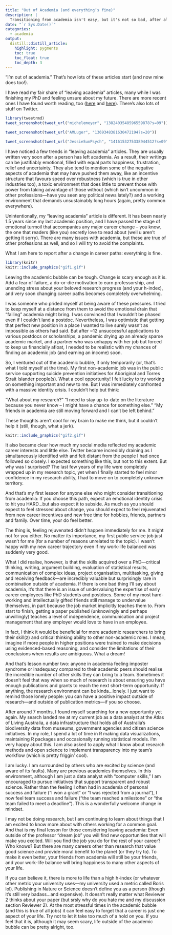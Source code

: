 ```yaml
---
title: "Out of Academia (and everything’s fine)"
description: |
  Transitioning from academia isn't easy, but it's not so bad, after all
date: "`r Sys.Date()`"
categories: 
  - academia
output: 
  distill::distill_article:
    highlight: pygments
    toc: true
    toc_float: true
    toc_depth: 3
---
```


“I’m out of academia.” That’s how lots of these articles start (and now mine does too!). 

I have read my fair share of “leaving academia” articles, many while I was finishing my PhD and feeling unsure about my future. There are more recent ones I have found worth reading, too ([here](https://mcmullarkey.github.io/mcm-blog/posts/2021-05-18-im-opting-out/) and [here](http://crystalprisonzone.blogspot.com/2021/05/smell-you-later.html)). There's also lots of stuff on Twitter.

```r
library(tweetrmd)
tweet_screenshot(tweet_url("michelemeyer", "1382403548596559878?s=09"))
```

```r
tweet_screenshot(tweet_url("AMLuger", "1369348381630472194?s=20"))
```

```r
tweet_screenshot(tweet_url("JessieSunPsych", "1416153275338944512?s=09"))

```


I have noticed a few trends in “leaving academia” articles. They are usually written very soon after a person has left academia. As a result, their writings can be justifiably emotional, filled with equal parts happiness, frustration, relief and uncertainty. They also tend to mention some of the negative aspects of academia that may have pushed them away, like an incentive structure that favours speed over robustness (which is true in other industries too), a toxic environment that does little to prevent those with power from taking advantage of those without (which isn’t uncommon in other professions—have you seen any political news lately?) and a working environment that demands unsustainably long hours (again, pretty common everywhere).

Unintentionally, my “leaving academia” article is different. It has been nearly 1.5 years since my last academic position, and I have passed the stage of emotional turmoil that accompanies any major career change – you know, the one that readers (like you) secretly love to read about (well u aren’t getting it sorry). There are many issues with academia, but these are true of other professions as well, and so I will try to avoid the complaints.

What I am here to report after a change in career paths: everything is fine.

```r
library(knitr)
knitr::include_graphics("gif1.gif")
```

Leaving the academic bubble can be tough. Change is scary enough as it is. Add a fear of failure, a do-or-die motivation to earn professorship, and unending stress about your beloved research progress (and your h-index), and very soon changing career paths becomes completely overwhelming. 

I was someone who prided myself at being aware of these pressures. I tried to keep myself at a distance from them to avoid the emotional drain that “failing” academia might bring. I was convinced that I wouldn’t be phased even if I couldn’t land a postdoc. Nevertheless, I was optimistic that getting that perfect new position in a place I wanted to live surely wasn’t as impossible as others had said. But after ~12 unsuccessful applications to various postdocs or scholarships, a pandemic drying up an already sparse academic market, and a partner who was unhappy with her job but forced to keep us financially afloat, I needed to be realistic with my chances of finding an academic job (and earning an income) soon.

So, I ventured out of the academic bubble, if only temporarily (or, that’s what I told myself at the time). My first non-academic job was in the public service supporting suicide prevention initiatives for Aboriginal and Torres Strait Islander people(s). What a cool opportunity! I felt lucky to try working on something important and new to me. But I was immediately confronted with a massive identity crisis. I couldn’t help but think:

“What about my research?” 
“I need to stay up-to-date on the literature because you never know – I might have a chance for something else.” 
“My friends in academia are still moving forward and I can’t be left behind.” 

These thoughts aren’t cool for my brain to make me think, but it couldn’t help it (still, though, what a jerk). 

```r
knitr::include_graphics("gif2.gif")
```

<!-- ![My brain doesn't even listen when I'm doing my best Arnie impersonation](gif2.gif) -->

It also became clear how much my social media reflected my academic career interests and little else. Twitter became incredibly draining as I simultaneously identified with and felt distant from the people I had once followed so closely. I expected something like this, but not to this extent. But why was I surprised? The last few years of my life were completely wrapped up in my research topic, yet when I finally started to feel minor confidence in my research ability, I had to move on to completely unknown territory.

And that’s my first lesson for anyone else who might consider transitioning from academia: If you choose this path, expect an emotional identity crisis to hit you HARD…but also expect it to subside. As much as you should expect to feel stressed about change, you should expect to feel rejuvenated from new career incentives and new free time for hobbies, friends, partners and family. Over time, your do feel better.

The thing is, feeling rejuvenated didn’t happen immediately for me. It might not for you either. No matter its importance, my first public service job just wasn’t for me (for a number of reasons unrelated to the topic). I wasn’t happy with my new career trajectory even if my work-life balanced was suddenly very good. 

What I did realise, however, is that the skills acquired over a PhD—critical thinking, writing, argument building, evaluation of statistical results, communication of complex ideas, project organisation, multitasking, giving and receiving feedback—are incredibly valuable but surprisingly rare in combination outside of academia. If there is one bad thing I’ll say about academia, it’s that there is an issue of undervaluing the expertise of early career employees like PhD students and postdocs. Some of my most hard-working and intellectually gifted friends still manage to undervalue themselves, in part because the job market implicitly teaches them to. From start to finish, getting a paper published (unknowingly and perhaps unwillingly) teaches a level of independence, communication and project management that any employer would love to have in an employee.

In fact, I think it would be beneficial for more academic researchers to bring their skill(z) and critical thinking ability to other non-academic roles. I mean, imagine if more people in higher positions were trained to make decisions using evidenced-based reasoning, and consider the limitations of their conclusions when results are ambiguous. What a dream!

<!-- ![I like that dream because usually my dreams are more like this](gif3.gif) -->

And that’s lesson number two: anyone in academia feeling imposter syndrome or inadequacy compared to their academic peers should realise the incredible number of other skills they can bring to a team. Sometimes it doesn’t feel that way when so much of research is about ensuring you have enough publications and grants to reach the next short-term opportunity. If anything, the research environment can be kinda…lonely. I just want to remind those lonely people: you can have a positive impact outside of research—and outside of publication metrics—if you so choose.

After around 7 months, I found myself searching for a new opportunity yet again. My search landed me at my current job as a data analyst at the Atlas of Living Australia, a data infrastructure that holds all of Australia’s biodiversity data from museums, government agencies and citizen science initiatives. In my role, I spend a lot of time in R making data visualizations, maintaining R packages and occasionally running statistical models. I’m very happy about this. I am also asked to apply what I know about research methods and open science to implement transparency into my team’s workflow (which is pretty friggin’ cool).

I am lucky. I am surrounded by others who are excited by science (and aware of its faults). Many are previous academics themselves. In this environment, although I am just a data analyst with “computer skills,” I am encouraged to pursue initiatives that support transparent and robust science. Rather than the feeling I often had in academia of personal success and failure (“I won a grant” or “I was rejected from a journal”), I now feel team success and failure (“the team reached a milestone” or “the team failed to meet a deadline”). This is a wonderfully welcome change in mindset. 

<!-- ![A real team huddle I once had](gif4.gif) -->

I may not be doing research, but I am continuing to learn about things that I am excited to know more about with others working for a common goal. And that is my final lesson for those considering leaving academia: Even outside of the professor “dream job” you will find new opportunities that will make you excited. Will you find the job you do for the rest of your career? Who knows? But there are many careers other than research that value good science and provide moral benefit to the planet (or they try to). To make it even better, your friends from academia will still be your friends, and your work-life balance will bring happiness to many other aspects of your life. 

If you can believe it, there is more to life than a high h-index (or whatever other metric your university uses—my university used a metric called Boris lol). Publishing in Nature or Science doesn’t define you as a person (though it’s still very badass…and expensive). It doesn’t really matter what Reviewer 2 thinks about your paper (but srsly why do you hate me and my discussion section Reviewer 2). At the most stressful times in the academic bubble (and this is true of all jobs) it can feel easy to forget that a career is just one aspect of your life. Try not to let it take too much of a hold on you. If you feel that it is, although it may seem scary, life outside of the academic bubble can be pretty alright, too.


<!-- ![If Paul says it you know it's true](gif5.gif) -->




